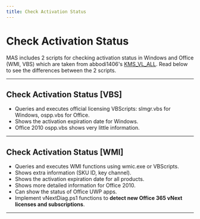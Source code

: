 ```yaml
---
title: Check Activation Status
---
```


# Check Activation Status

MAS includes 2 scripts for checking activation status in Windows and Office (WMI, VBS) which are taken from abbodi1406's [KMS_VL_ALL](https://github.com/abbodi1406/KMS_VL_ALL_AIO/).
Read below to see the differences between the 2 scripts.

------------------------------------------------------------------------

## Check Activation Status [VBS]

-   Queries and executes official licensing VBScripts: slmgr.vbs for Windows, ospp.vbs for Office.
-   Shows the activation expiration date for Windows.
-   Office 2010 ospp.vbs shows very little information.

------------------------------------------------------------------------

## Check Activation Status [WMI]

-   Queries and executes WMI functions using wmic.exe or VBScripts.
-   Shows extra information (SKU ID, key channel).
-   Shows the activation expiration date for all products.
-   Shows more detailed information for Office 2010.
-   Can show the status of Office UWP apps.
-   Implement vNextDiag.ps1 functions to **detect new Office 365 vNext licenses and subscriptions**.

------------------------------------------------------------------------
